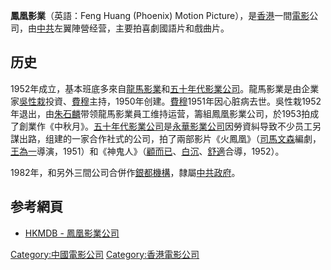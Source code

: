 '''鳳凰影業'''（英語：Feng Huang (Phoenix) Motion Picture），是[[香港|香港]]一間[[电影|電影]]公司，由[[中国共产党|中共]]左翼陣營经营，主要拍喜劇國語片和戲曲片。
==历史==
1952年成立，基本班底多來自[[龍馬影業|龍馬影業]]和[[五十年代影業公司|五十年代影業公司]]。龍馬影業是由企業家[[吳性栽|吳性栽]]投資、[[費穆_(導演)|費穆]]主持，1950年创建。[[費穆_(導演)|費穆]]1951年因心脏病去世。吳性栽1952年退出，由[[朱石麟|朱石麟]]带领龍馬影業員工维持运营，籌組鳳凰影業公司，於1953拍成了創業作《中秋月》。[[五十年代影業公司|五十年代影業公司]]是[[永華影業公司|永華影業公司]]因勞資糾导致不少员工另謀出路，组建的一家合作社式的公司，拍了兩部影片《火鳳凰》（[[司馬文森|司馬文森]]編劇，[[王為一|王為一]]導演，1951）和《神鬼人》（[[顧而已|顧而已]]、[[白沉|白沉]]、[[舒適_(演員)|舒適]]合導，1952）。

1982年，和另外三間公司合併作[[銀都機構|銀都機構]]，隸屬[[中華人民共和國政府|中共政府]]。

== 参考網頁 ==
* [http://hkmdb.com/db/companies/view.mhtml?id=457&display_set=big5 HKMDB - 鳳凰影業公司]{{Wayback|url=http://hkmdb.com/db/companies/view.mhtml?id=457&display_set=big5 |date=20160304141808 }}
[[Category:中國電影公司|Category:中國電影公司]]

[[Category:香港電影公司|Category:香港電影公司]]
